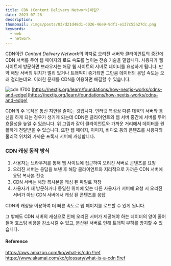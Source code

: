 ```yaml
---
title: CDN (Content Delivery Network)이란?
date: 2023-07-28
description:
thumbnail: /imgs/posts/03/d21d48d1-c026-46e9-9df1-e137c55a27dc.png
keywords:
  - web
  - network
---
```


CDN이란 *Content Delivery Network*의 약자로 오리진 서버와 클라이언트의 중간에 CDN 서버를 두어 웹 페이지의 로드 속도를 높이는 전송 기술을 말합니다.
사용자가 웹 사이트에 방문하면 브라우저는 해당 웹 사이트의 서버로 데이터를 요청하게 됩니다. 만약 해당 서버의 위치가 멀리 있거나 트래픽이 증가되면
그만큼 데이터의 응답 속도는 오래 걸리는데요. 이러한 문제를 CDN을 이용하면 해결할 수 있습니다.

![cdn !!700](/imgs/posts/03/d21d48d1-c026-46e9-9df1-e137c55a27dc.png)
[https://nextjs.org/learn/foundations/how-nextjs-works/cdns-and-edge](https://nextjs.org/learn/foundations/how-nextjs-works/cdns-and-edge)

CDN의 주 목적은 통신 지연을 줄이는 것입니다. 인터넷 특성상 다른 대륙의 서버와 통신을 하게 되는 경우가 생기게 되는데 CDN은 클라이언트와 웹 서버 중간에 서버를 두어 효율성을 높일 수 있습니다. 위 그림과 같이 클라이언트와 가까운 거리에서 데이터를 원활하게 전달받을 수 있습니다.
또한 웹 페이지, 이미지, 비디오 등의 콘텐츠를 사용자와 물리적 위치와 가까운 프록시 서버에 캐싱합니다.

### CDN 캐싱 동작 방식

1. 사용자는 브라우저를 통해 웹 사이트에 접근하여 오리진 서버로 콘텐츠를 요청
2. 오리진 서버는 응답을 보낸 후 해당 클라이언트와 지리적으로 가까운 CDN 서버에 응답 복사본 전송
3. CDN 서버는 해당 복사본을 캐싱 된 파일로 저장
4. 사용자가 재 방문하거나 동일한 위치에 있는 다른 사용자가 서버에 요청 시 오리진 서버가 아닌 CDN 서버에서 캐싱 된 콘텐츠를 응답

CDN의 캐싱을 이용하여 더 빠른 속도로 웹 페이지를 로드할 수 있게 됩니다.

그 밖에도 CDN 서버의 캐싱으로 인해 오리진 서버가 제공해야 하는 데이터의 양이 줄어들어 호스팅 비용을 감소시킬 수 있고, 분산된 서버로 인해 트래픽 부하를 방지할 수 있습니다.

#### Reference

[https://aws.amazon.com/ko/what-is/cdn !!ref](https://aws.amazon.com/ko/what-is/cdn)
[https://www.akamai.com/ko/glossary/what-is-a-cdn !!ref](https://www.akamai.com/ko/glossary/what-is-a-cdn)
